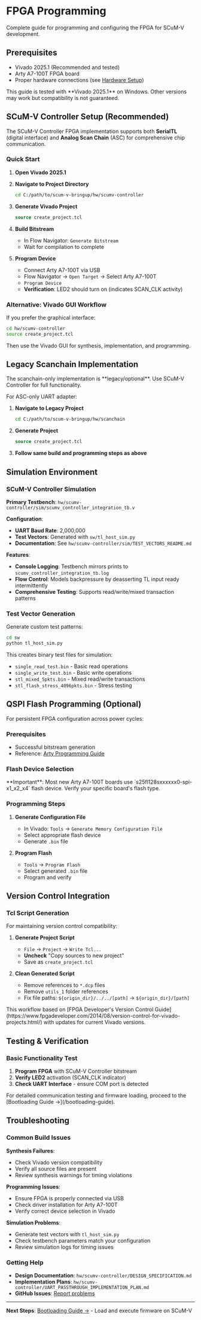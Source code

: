 # FPGA Programming

Complete guide for programming and configuring the FPGA for SCuM-V development.

## Prerequisites

- Vivado 2025.1 (Recommended and tested)
- Arty A7-100T FPGA board
- Proper hardware connections (see [Hardware Setup](/hardware-setup))


<Callout type="info">
This guide is tested with **Vivado 2025.1** on Windows. Other versions may work but compatibility is not guaranteed.
</Callout>

## SCuM-V Controller Setup (Recommended)

The SCuM-V Controller FPGA implementation supports both **SerialTL** (digital interface) and **Analog Scan Chain** (ASC) for comprehensive chip communication.

### Quick Start

1. **Open Vivado 2025.1**

2. **Navigate to Project Directory**
   ```bash
   cd C:/path/to/scum-v-bringup/hw/scumv-controller
   ```

3. **Generate Vivado Project**
   ```tcl
   source create_project.tcl
   ```

4. **Build Bitstream**
   - In Flow Navigator: `Generate Bitstream`
   - Wait for compilation to complete

5. **Program Device**
   - Connect Arty A7-100T via USB
   - Flow Navigator → `Open Target` → Select Arty A7-100T
   - `Program Device`
   - **Verification**: LED2 should turn on (indicates SCAN_CLK activity)

### Alternative: Vivado GUI Workflow

If you prefer the graphical interface:

```bash
cd hw/scumv-controller
source create_project.tcl
```

Then use the Vivado GUI for synthesis, implementation, and programming.

## Legacy Scanchain Implementation

<Callout type="warning">
The scanchain-only implementation is **legacy/optional**. Use SCuM-V Controller for full functionality.
</Callout>

For ASC-only UART adapter:

1. **Navigate to Legacy Project**
   ```bash
   cd C:/path/to/scum-v-bringup/hw/scanchain
   ```

2. **Generate Project**
   ```tcl
   source create_project.tcl
   ```

3. **Follow same build and programming steps as above**

## Simulation Environment

### SCuM-V Controller Simulation

**Primary Testbench**: `hw/scumv-controller/sim/scumv_controller_integration_tb.v`

**Configuration**:
- **UART Baud Rate**: 2,000,000
- **Test Vectors**: Generated with `sw/tl_host_sim.py`
- **Documentation**: See `hw/scumv-controller/sim/TEST_VECTORS_README.md`

**Features**:
- **Console Logging**: Testbench mirrors prints to `scumv_controller_integration_tb.log`
- **Flow Control**: Models backpressure by deasserting TL input ready intermittently
- **Comprehensive Testing**: Supports read/write/mixed transaction patterns

### Test Vector Generation

Generate custom test patterns:

```bash
cd sw
python tl_host_sim.py
```

This creates binary test files for simulation:
- `single_read_test.bin` - Basic read operations
- `single_write_test.bin` - Basic write operations  
- `stl_mixed_5pkts.bin` - Mixed read/write transactions
- `stl_flash_stress_4096pkts.bin` - Stress testing

## QSPI Flash Programming (Optional)

For persistent FPGA configuration across power cycles:

### Prerequisites
- Successful bitstream generation
- Reference: [Arty Programming Guide](https://digilent.com/reference/learn/programmable-logic/tutorials/arty-programming-guide/start)

### Flash Device Selection

<Callout type="warning">
**Important**: Most new Arty A7-100T boards use `s25fl128sxxxxxx0-spi-x1_x2_x4` flash device. Verify your specific board's flash type.
</Callout>

### Programming Steps

1. **Generate Configuration File**
   - In Vivado: `Tools` → `Generate Memory Configuration File`
   - Select appropriate flash device
   - Generate `.bin` file

2. **Program Flash**
   - `Tools` → `Program Flash`
   - Select generated `.bin` file
   - Program and verify

## Version Control Integration

### Tcl Script Generation

For maintaining version control compatibility:

1. **Generate Project Script**
   - `File` → `Project` → `Write Tcl...`
   - **Uncheck** "Copy sources to new project"
   - Save as `create_project.tcl`

2. **Clean Generated Script**
   - Remove references to `*.dcp` files
   - Remove `utils_1` folder references
   - Fix file paths: `${origin_dir}/../../[path]` → `${origin_dir}/[path]`

<Callout type="info">
This workflow based on [FPGA Developer's Version Control Guide](https://www.fpgadeveloper.com/2014/08/version-control-for-vivado-projects.html/) with updates for current Vivado versions.
</Callout>

## Testing & Verification

### Basic Functionality Test

1. **Program FPGA** with SCuM-V Controller bitstream
2. **Verify LED2** activation (SCAN_CLK indicator)
3. **Check UART Interface** - ensure COM port is detected

<Callout type="info">
For detailed communication testing and firmware loading, proceed to the [Bootloading Guide →](/bootloading-guide).
</Callout>

## Troubleshooting

### Common Build Issues

**Synthesis Failures**:
- Check Vivado version compatibility
- Verify all source files are present
- Review synthesis warnings for timing violations

**Programming Issues**:
- Ensure FPGA is properly connected via USB
- Check driver installation for Arty A7-100T
- Verify correct device selection in Vivado

**Simulation Problems**:
- Generate test vectors with `tl_host_sim.py`
- Check testbench parameters match your configuration
- Review simulation logs for timing issues

### Getting Help

- **Design Documentation**: `hw/scumv-controller/DESIGN_SPECIFICATION.md`
- **Implementation Plans**: `hw/scumv-controller/UART_PASSTHROUGH_IMPLEMENTATION_PLAN.md`
- **GitHub Issues**: [Report problems](https://github.com/ucb-ee290c/scum-v-bringup/issues)

---

**Next Steps**: [Bootloading Guide →](/bootloading-guide) - Load and execute firmware on SCuM-V